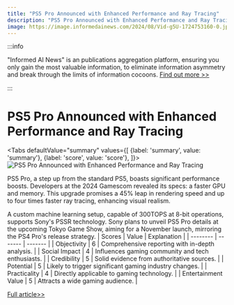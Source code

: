 ```yaml
---
title: "PS5 Pro Announced with Enhanced Performance and Ray Tracing"
description: "PS5 Pro Announced with Enhanced Performance and Ray Tracing"
image: https://image.informedainews.com/2024/08/Vid-g5U-1724753160-0.jpg
---
```



:::info

"Informed AI News" is an publications aggregation platform, ensuring you only gain the most valuable information, to eliminate information asymmetry and break through the limits of information cocoons.  [Find out more >>](/)

:::

# PS5 Pro Announced with Enhanced Performance and Ray Tracing


<Tabs
	defaultValue="summary"
	values={[
	{label: 'summary', value: 'summary'},
	{label: 'score', value: 'score'},
]}>
<TabItem value="summary">
<img
  src="https://image.informedainews.com/2024/08/Vid-g5U-1724753160-0.jpg"
  alt="PS5 Pro Announced with Enhanced Performance and Ray Tracing"
/>



PS5 Pro, a step up from the standard PS5, boasts significant performance boosts. Developers at the 2024 Gamescom revealed its specs: a faster GPU and memory. This upgrade promises a 45% leap in rendering speed and up to four times faster ray tracing, enhancing visual realism.

A custom machine learning setup, capable of 300TOPS at 8-bit operations, supports Sony's PSSR technology. Sony plans to unveil PS5 Pro details at the upcoming Tokyo Game Show, aiming for a November launch, mirroring the PS4 Pro's release strategy.
</TabItem>
<TabItem value="score">
	| Scores     | Value   | Explanation |
	| -------- | ------- | ------- |
	| Objectivity  | 6    | Comprehensive reporting with in-depth analysis.    |
	| Social Impact | 4     | Influences gaming community and tech enthusiasts.    |
	| Credibility    | 5    | Solid evidence from authoritative sources.    |
	| Potential    | 5    | Likely to trigger significant gaming industry changes.    |
	| Practicality    | 4    | Directly applicable to gaming technology.    |
	| Entertainment Value    | 5    | Attracts a wide gaming audience.    |
</TabItem>
</Tabs>

[Full article>>](https://www.cnbeta.com.tw/articles/game/1443529.htm)
